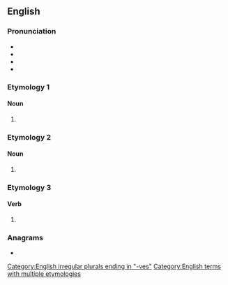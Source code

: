 ==English==

===Pronunciation===
* {{rhymes|en|iːvz}}
* {{IPA|en|/liːvz/}}
* {{audio|en|en-us-leaves.ogg|Audio (US)}}
* {{audio|en|LL-Q1860 (eng)-Back ache-leaves.wav|Audio (GB)}}

===Etymology 1===

====Noun====
{{head|en|noun form}}

# {{plural of|en|leaf}}

===Etymology 2===

====Noun====
{{head|en|noun form}}

# {{plural of|en|leave}}

===Etymology 3===

====Verb====
{{head|en|verb form}}

# {{en-third-person singular of|leave}}

===Anagrams===
* {{anagrams|en|a=aeelsv|Veales|salvee|sleave|veales}}

[[Category:English irregular plurals ending in "-ves"]]
[[Category:English terms with multiple etymologies]]